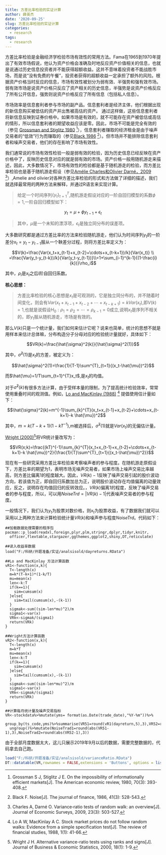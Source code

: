 ```yaml
---
title: 方差比率检验的实证计算
author: 薛英杰
date: '2020-09-25'
slug: 方差比率检验的实证计算
categories:
  - research
tags:
  - research
---
```


方差比率检验是金融经济学检验市场有效性的常用方法。Fama在1965到1970年提出了有效市场假说，他认为资产价格会准确及时地反应资产价值相关的信息，也就是说通过历史信息投资者并不能获得超额收益。这并不意味着投资者不能战胜市场，而是说“没有免费的午餐”，投资者获得的超额收益一定承担了额外的风险。根据资产价格当时反应的信息，市场有效性被划分为弱有效、半强势和强有效市场。弱有效市场是说资产价格只反应了资产相关的历史信息，半强势是说资产价格反应了所有公开信息，强势则说资产价格反应了所有信息（包括私人信息）。

市场效率是信息套利者参与市场的副产品。信息套利者是经济主体，他们根据出现的新信息购买被低估的资产并出售被高估的资产。 通过这样做，这些信息套利者将新信息反映到证券价格中。如果市场是有效的，就不可能存在资产被低估或高估的情形，所以信息套利者的期望收益应该是零。因此，市场不可能是完全有效的（参见 [Grossman and Stiglitz 1980](https://drive.google.com/file/d/0B-Tg2v8FPT_KUkxuWm9TZ0d4UzA/view) ^[Grossman S J, Stiglitz J E. On the impossibility of informationally efficient markets[J]. The American economic review, 1980, 70(3): 393-408.]），信息套利者赚取的经济租金是由于噪声交易者的“低效”行为而赚取的（参见[Black 1986](https://drive.google.com/file/d/0B-Tg2v8FPT_KMjliRjg0clVpWG8/view) ^[Black F. Noise[J]. The journal of finance, 1986, 41(3): 528-543.]）。但市场并不能排除信息套利者和噪声交易者，他们的存在影响了市场有效性。

我们通常说的市场有效性检验一般是弱有效的检验，因为历史信息已经反映在资产价格中了，反映历史信息对应的就是弱有效的市场。资产价格一般用随机游走来描述，因此，大多数情况下，市场有效性的检验都是基于随机游走的检验，而方差比率检验也是基于随机游走假设（参见[Amélie Charles和Olivier Darné，2009](https://hal.archives-ouvertes.fr/hal-00771078/document) ^[Charles A, Darné O. Variance‐ratio tests of random walk: an overview[J]. Journal of Economic Surveys, 2009, 23(3): 503-527.]）,Amelie and olivier对各种方差比率检验的形式和方法做了详细的描述，我们就选择最常用的两种方法来解释，并通过R语言来实现计算。

> 给定一个时间序列$\{y_t\}^T_{t=1}$,随机游走假设对应的一阶自回归模型的系数$\phi=1$,一阶自回归模型如下：

$$y_t=\mu +\phi y_{t-1}+\epsilon_t$$

>  其中，$\mu$是一个未知的漂浮项，$\epsilon_t$是独立同分布的误差项。

大多数研究都是通过方差比率的方法来检验随机游走，他们认为时间序列$y_t$的一阶差分$x_t=y_t-y_{t-1}$服从一个鞅差分过程，则将方差比率定义为：

$$V(k)=\frac{Var(x_t+x_{t-1}+x_{t-2}+\cdots+x_{t-k+1})/k}{Var(x_t)} \\ =\frac{Var(y_t-y_{t-k})/k}{Var(y_t-y_{t-1})}\\=1+\sum_{i-1}^{k-1}{(1-\frac{i}{k})}\rho_i$$


其中，$\rho_i$是$x_t$之后i阶自回归系数。

**核心思想：**

> 方差比率检验的核心思想是$x_t$是可观测的，它是独立同分布的，并不随着时间变化，则会有$Var(x_t+x_{t-1}+x_{t-2}+\cdots+x_{t-k+1})=kVar(x_t)$,即$V(k)=1$,也就是说假设$H_0:\rho_1=\rho_2=\cdots=\rho_{k-1}=0$成立,说明$x_t$是序列不相关的，即$y_t$服从随机游走，市场是有效的。

那么$V(k)$只是一个统计量，我们如何来估计它呢？说来也简单，统计的思想不就是用样本来估计总体嘛，分布构造分子分母对应的检验统计量就好，具体如下：

$$VR(k)=\frac{\hat{\sigma}^2(k)}{\hat{\sigma}^2(1)}$$

其中，$\hat{\sigma}^2(1)$是$x_t$的方差，被定义为：

$$\hat{\sigma}^2(1)=\frac{1}{T-1}\sum^{T}_{t=1}{(x_t-\hat{\mu})^2}$$

而$\hat{\mu}=1/T\sum_{t=1}^{T}x_t$,是$x_t$的均值。

对于$\hat{\sigma}^2(k)$有很多方法计算，由于受样本量的限制，为了提高统计检验效率，常常使用重叠时间的观测值。例如，[Lo and MacKinlay (1988)](https://doi.org/10.1093/rfs/1.1.41) ^[Lo A W, MacKinlay A C. Stock market prices do not follow random walks: Evidence from a simple specification test[J]. The review of financial studies, 1988, 1(1): 41-66.] 提倡使用估计量如下：

$$\hat{\sigma}^2(k)=m^{-1}\sum_{k}^{T}(x_t+x_{t-1}+x_{t-2}+\cdots+x_{t-k+1}-k \hat{\mu})^2$$

其中，$m=k(T-k+1)(1-kT^{-1})$,m被选择后，$\hat{\sigma}^2(1)$就是$Var(x_t)$的无偏估计量。

 [Wright (2000)](https://www.tandfonline.com/doi/abs/10.1080/07350015.2000.10524842?needAccess=true#aHR0cHM6Ly93d3cudGFuZGZvbmxpbmUuY29tL2RvaS9wZGYvMTAuMTA4MC8wNzM1MDAxNS4yMDAwLjEwNTI0ODQyP25lZWRBY2Nlc3M9dHJ1ZUBAQDA=)^[Wright J H. Alternative variance-ratio tests using ranks and signs[J]. Journal of Business & Economic Statistics, 2000, 18(1): 1-9.]将VR统计量改写为：
 
 $$VR(x;k)=\frac{(kT)^{-1}\sum_{k}^{T}(x_t+x_{t-1}+x_{t-2}+\cdots+x_{t-k+1}-k \hat{\mu})^2}{\frac{1}{T}\sum^{T}_{t=1}{(x_t-\hat{\mu})^2}}$$
 
现在有一些研究采用方差比率检验来考察噪声者的参与程度。在随机游走原假设下，方差比率的期望为1，表明市场无噪声交易者，如果市场上噪声交易比率越高，则方差比偏离1的程度越大。因此，$VR(k)-1$反映了噪声交易引起的股价波动方向，若该值为正，即自回归系数加总为正，说明股价波动存在均值偏离的动量效应，反之，说明存在均值回归的反转效应。，$VR(k)$偏离1的程度，反映了噪声交易者的参与程度，所以，可以用$NoiseTrd=|VR(k)-1|$代表噪声交易者的参与程度。
 
一般情况下，我们认为$y_t$为股票对数价格，则$x_t$为股票收益，有了数据我们就可以采用以上两种方法来计算检验统计量$VR(k)$和噪声参与程度$NoiseTrd$。代码如下：
```
##加载数据处理需要的程序包
pacman::p_load(readxl,foreign,plyr,plm,stringr,dplyr,tidyr,knitr,
  officer,flextable,stargazer,ggthemes,ggplot2,shiny,DT,reticulate)

##读入收益率数据
load("F:/科研/开题准备/实证/analsisold/dayreturns.RData")

##Lo and MacKinlay 方法计算函数
vR1<-function(x,k){
  T<-length(x)
  m=k*(T-k+1)*(1-k/T)
  mu=mean(x)
  len<-k:T
  if(k==1){
    sim=cumsum(x)
  }else{
    sim=tail(cumsum(x),-(k-1))
  }
  sigmak<-sum((sim-len*mu)^2)/m
  sigma1<-var(x)
  VRk<-sigmak/(sigma1)
  return(VRk)
}

##Wright方法计算函数
vR2<-function(x,k){
  T<-length(x)
  m=k*T
  mu=mean(x)
  len<-k:T
  if(k==1){
    sim=cumsum(x)
  }else{
    sim=tail(cumsum(x),-(k-1))
  }
  sigmak<-sum((sim-len*mu)^2)/m
  sigma1<-var(x)
  VRk<-sigmak/(sigma1)
  return(VRk)
}

##计算每月统计量及噪声交易指标
VR<-stockdata%>%mutate(yms= format(as.Date(trade_date),"%Y-%m"))%>%
  group_by(ts_code,yms)%>%summarise(VR51=round(vR1(dayreturn,5),3),VR52=round(vR2(dayreturn,5),3))%>%
  ungroup()%>%mutate(NoiseTrad1=round(abs(VR51-1),3),NoiseTrad2=round(abs(VR52-1),3))
```



由于全部月度数据太大，这儿只展示2019年9月以后的数据，需要完整数据的，代码拿去自己跑。

```r
load("F:/科研/开题准备/实证/analsisold/varianceRatio.RData")
DT::datatable(VR,rownames = FALSE,extensions = 'Buttons', options = list(dom = 'Bfrtip',buttons = c('copy', 'csv', 'excel',  'print')))
```
